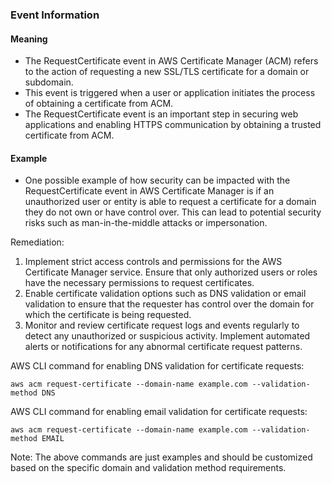 
### Event Information

#### Meaning

- The RequestCertificate event in AWS Certificate Manager (ACM) refers to the action of requesting a new SSL/TLS certificate for a domain or subdomain.
- This event is triggered when a user or application initiates the process of obtaining a certificate from ACM.
- The RequestCertificate event is an important step in securing web applications and enabling HTTPS communication by obtaining a trusted certificate from ACM.

#### Example

- One possible example of how security can be impacted with the RequestCertificate event in AWS Certificate Manager is if an unauthorized user or entity is able to request a certificate for a domain they do not own or have control over. This can lead to potential security risks such as man-in-the-middle attacks or impersonation.

Remediation:
1. Implement strict access controls and permissions for the AWS Certificate Manager service. Ensure that only authorized users or roles have the necessary permissions to request certificates.
2. Enable certificate validation options such as DNS validation or email validation to ensure that the requester has control over the domain for which the certificate is being requested.
3. Monitor and review certificate request logs and events regularly to detect any unauthorized or suspicious activity. Implement automated alerts or notifications for any abnormal certificate request patterns.

AWS CLI command for enabling DNS validation for certificate requests:
```
aws acm request-certificate --domain-name example.com --validation-method DNS
```

AWS CLI command for enabling email validation for certificate requests:
```
aws acm request-certificate --domain-name example.com --validation-method EMAIL
```

Note: The above commands are just examples and should be customized based on the specific domain and validation method requirements.

